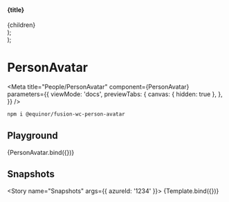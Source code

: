 


  <section>
    <h4>{title}</h4>
    <div style={{ display: 'flex', gap: '10px' }}>{children}</div>
  </section>
);

  <div>
    <Container title="Sizes">
      <PersonAvatar size="x-small" {...props} />
      <PersonAvatar size="small" {...props} />
      <PersonAvatar size="medium" {...props} />
      <PersonAvatar size="large" {...props} />
    </Container>
    <Container title="Clickable">
      <PersonAvatar clickable {...props} />
    </Container>
    <Container title="Disabled">
      <PersonAvatar disabled {...props} />
    </Container>
    <Container title="With datasource">
      <PersonAvatar dataSource={{
         pictureSrc: 'https://avatars.githubusercontent.com/u/525862',
         name: 'Tux Penguin',
         accountType: 'Employee',
     }} />
    </Container>
  </div>
);

# PersonAvatar

<Meta
  title="People/PersonAvatar"
  component={PersonAvatar}
  parameters={{
    viewMode: 'docs',
    previewTabs: {
      canvas: { hidden: true },
    },
  }}
/>

```sh
npm i @equinor/fusion-wc-person-avatar
```

## Playground

<Canvas>
  <Story name="Default" args={{ azureId: '1234' }} parameters={{ chromatic: { disableSnapshot: true } }}>
    {PersonAvatar.bind({})}
  </Story>
</Canvas>

<ArgsTable story="Default" />

## Snapshots

<Story name="Snapshots" args={{ azureId: '1234' }}>
  {Template.bind({})}
</Story>
